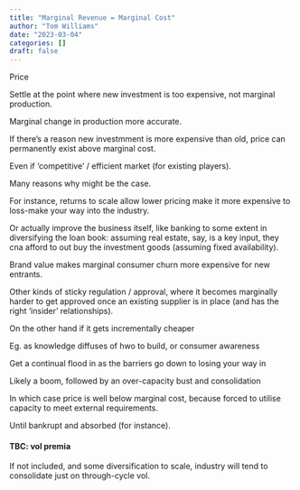 ```yaml
---
title: "Marginal Revenue = Marginal Cost"
author: "Tom Williams"
date: "2023-03-04"
categories: []
draft: false
---
```


Price



Settle at the point where new investment is too expensive, not  marginal production.

Marginal change in production more accurate.

If there's a reason new investmment is more expensive than old, price can permanently exist above marginal cost.

Even if 'competitive' / efficient market (for existing players).



Many reasons why might be the case.

For instance, returns to scale allow lower pricing make it more expensive to loss-make your way into the industry.



Or actually improve the business itself, like banking to some extent in diversifying the loan book: assuming real estate, say, is a key input, they cna afford to out buy the investment goods (assuming fixed availability).



Brand value makes marginal consumer churn more expensive for new entrants.


Other kinds of sticky regulation / approval, where it becomes marginally harder to get approved once an existing supplier is in place (and has the right 'insider' relationships).






On the other hand if it gets incrementally cheaper

Eg. as knowledge diffuses of hwo to build, or consumer awareness

Get a continual flood in as the barriers go down to losing your way in

Likely a boom, followed by an over-capacity bust and consolidation



In which case price is well below marginal cost, because forced to utilise capacity to meet external requirements.

Until bankrupt and absorbed (for instance).



#### TBC: vol premia

If not included, and some diversification to scale, industry will tend to consolidate just on through-cycle vol.